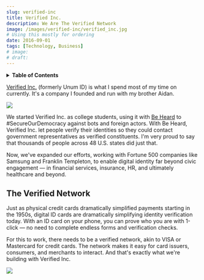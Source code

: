 ```yaml
---
slug: verified-inc
title: Verified Inc.
description: We Are The Verified Network
image: /images/verified-inc/verified_inc.jpg
# Using this mostly for ordering
date: 2016-09-01
tags: [Technology, Business]
# image:
# draft:
---
```



<!-- Inline table of contents -->

<details className="table_of_contents">
    <summary><strong>Table of Contents</strong></summary>
    <TOCInline toc={toc} maxHeadingLevel={4} />
</details>

[Verified Inc.](https://www.Verified.Inc) (formerly Unum ID) is what I spend most of my time on currently. It's a company I founded and run with my brother Aidan.

<div className="image_wrapper">
    <img src={logo} />
    <figcaption>
        <div className="subcaption">
        </div>
    </figcaption>
</div>

<!-- truncate -->

We started Verified Inc. as college students, using it with [Be Heard](/be-heard) to #SecureOurDemocracy against bots and foreign actors. With Be Heard, Verified Inc. let people verify their identities so they could contact government representatives as verified constituents. I'm very proud to say that thousands of people across 48 U.S. states did just that.

Now, we've expanded our efforts, working with Fortune 500 companies like Samsung and Franklin Templeton, to enable digital identity far beyond civic engagement — in financial services, insurance, HR, and ultimately healthcare and beyond. 


## The Verified Network

Just as physical credit cards dramatically simplified payments starting in the 1950s, digital ID cards are dramatically simplifying identity verification today. With an ID card on your phone, you can prove who you are with 1-click — no need to complete endless forms and verification checks. 

For this to work, there needs to be a verified network, akin to VISA or Mastercard for credit cards. The network makes it easy for card issuers, consumers, and merchants to interact. And that's exactly what we're building with Verified Inc.

<div className="image_wrapper">
    <img src={verifiednetwork} />
    <figcaption>
        <div className="subcaption">
        </div>
    </figcaption>
</div>